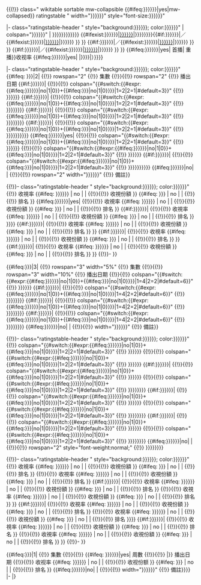 <templatestyles src="收视率表格/styles.css" />{{(!}} class=" wikitable sortable mw-collapsible {{#ifeq:{{{隐藏|{{{隱藏|{{{hide|}}}}}}}}}|yes|mw-collapsed}} ratingstable {{{bodyclass|}}}" width="{{{表格宽度|{{{表格寬度|{{{table_width|100%}}}}}}}}}" style="font-size:{{{字号|{{{字號|{{{font_size|}}}}}}}}}"

|- class="ratingstable-header {{{titleclass|}}}" style="background:{{{标题背景颜色|{{{標題背景顏色|{{{title_background_color|}}}}}}}}}; color:{{{标题字体颜色|{{{標題字體顏色|{{{title_font_color|}}}}}}}}}"
| colspan="{{{表格列数|{{{表格列數|{{{num_column|}}}}}}}}}" | {{{收视地区|{{{收視地區|{{{地区|{{{地區|{{{area|}}}}}}}}}}}}}}} {{#ifexist:{{{频道|{{{頻道|{{{channel|}}}}}}}}}|[[{{{频道|{{{頻道|{{{channel|}}}}}}}}}]]|{{{频道|{{{頻道|{{{channel|}}}}}}}}}}}{{#if:{{{频道1|{{{頻道1|{{{channel_1|}}}}}}}}}|／{{#ifexist:{{{频道1|{{{頻道1|{{{channel_1|}}}}}}}}}|[[{{{频道1|{{{頻道1|{{{channel_1|}}}}}}}}}]]|{{{频道1|{{{頻道1|{{{channel_1|}}}}}}}}} }} }} {{#if:{{{频道2|{{{頻道2|{{{channel_2|}}}}}}}}}|／{{#ifexist:{{{频道2|{{{頻道2|{{{channel_2|}}}}}}}}}|[[{{{频道2|{{{頻道2|{{{channel_2|}}}}}}}}}]]|{{{频道2|{{{頻道2|{{{channel_2|}}}}}}}}} }} }} {{#if:{{{频道3|{{{頻道3|{{{channel_3|}}}}}}}}}|／{{#ifexist:{{{频道3|{{{頻道3|{{{channel_3|}}}}}}}}}|[[{{{频道3|{{{頻道3|{{{channel_3|}}}}}}}}}]]|{{{频道3|{{{頻道3|{{{channel_3|}}}}}}}}} }} }} {{#ifeq:{{{首播|{{{首播|{{{premiere|}}}}}}}}}|yes| 首播| 重播}}收视率 {{#ifeq:{{{多数据来源|{{{多數據來源|{{{multi_data_sources|}}}}}}}}}|yes| |{{wraptext|（|{{{数据来源|{{{數據來源|{{{data_source|}}}}}}}}}|）}}}}

<!-- 多数据，单频道or单数据，多频道 -->
|- class="ratingstable-header {{{titleclass|}}}" style="background:{{{标题背景颜色|{{{標題背景顏色|{{{title_background_color|}}}}}}}}}; color:{{{标题字体颜色|{{{標題字體顏色|{{{title_font_color|}}}}}}}}}" <!-- row 1 -->
{{#ifeq: {{{表格形式|{{{num_row|}}}}}}|2| {{!}} rowspan="2" {{!}} 集數 {{!}}{{!}} rowspan="2" {{!}} 播出日期 {{#if:{{{多频道|{{{多頻道|{{{multi_channels|}}}}}}}}}| {{!}}{{!}} colspan="{{#switch:{{#expr:{{#ifeq:{{{收視份額|{{{收视份额|{{{share|}}}}}}}}}|no|1|0}}+{{#ifeq:{{{排名|{{{ranking|}}}}}}|no|1|0}}}}|1=2|2=1|#default=3}}" {{!}} {{{频道|{{{頻道|{{{channel|}}}}}}}}} {{#if:{{{频道1|{{{頻道1|{{{channel_1|}}}}}}}}}| {{!}}{{!}} colspan="{{#switch:{{#expr:{{#ifeq:{{{收視份額|{{{收视份额|{{{share|}}}}}}}}}|no|1|0}}+{{#ifeq:{{{排名|{{{ranking|}}}}}}|no|1|0}}}}|1=2|2=1|#default=3}}" {{!}} {{{频道1|{{{頻道1|{{{channel_1|}}}}}}}}}}} {{#if:{{{频道2|{{{頻道2|{{{channel_2|}}}}}}}}}| {{!}}{{!}} colspan="{{#switch:{{#expr:{{#ifeq:{{{收視份額|{{{收视份额|{{{share|}}}}}}}}}|no|1|0}}+{{#ifeq:{{{排名|{{{ranking|}}}}}}|no|1|0}}}}|1=2|2=1|#default=3}}" {{!}} {{{频道2|{{{頻道2|{{{channel_2|}}}}}}}}}}} {{#if:{{{频道3|{{{頻道3|{{{channel_3|}}}}}}}}}| {{!}}{{!}} colspan="{{#switch:{{#expr:{{#ifeq:{{{收視份額|{{{收视份额|{{{share|}}}}}}}}}|no|1|0}}+{{#ifeq:{{{排名|{{{ranking|}}}}}}|no|1|0}}}}|1=2|2=1|#default=3}}" {{!}}  {{{频道3|{{{頻道3|{{{channel_3|}}}}}}}}}}}}} {{#ifeq:{{{多数据来源|{{{多數據來源|{{{multi_data_sources|}}}}}}}}}|yes| {{!}}{{!}} colspan="{{#switch:{{#expr:{{#ifeq:{{{收視份額|{{{收视份额|{{{share|}}}}}}}}}|no|1|0}}+{{#ifeq:{{{排名|{{{ranking|}}}}}}|no|1|0}}}}|1=2|2=1|#default=3}}" {{!}} {{{数据来源|{{{數據來源|{{{data_source|}}}}}}}}} {{!}}{{!}} colspan="{{#switch:{{#expr:{{#ifeq:{{{收視份額|{{{收视份额|{{{share|}}}}}}}}}|no|1|0}}+{{#ifeq:{{{排名|{{{ranking|}}}}}}|no|1|0}}}}|1=2|2=1|#default=3}}" {{!}}  {{{数据来源1|{{{數據來源1|{{{data_source_1|}}}}}}}}} {{#if:{{{数据来源2|{{{數據來源2|{{{data_source_2|}}}}}}}}}| {{!}}{{!}} colspan="{{#switch:{{#expr:{{#ifeq:{{{收視份額|{{{收视份额|{{{share|}}}}}}}}}|no|1|0}}+{{#ifeq:{{{排名|{{{ranking|}}}}}}|no|1|0}}}}|1=2|2=1|#default=3}}" {{!}} {{{数据来源2|{{{數據來源2|{{{data_source_2|}}}}}}}}}}}}} {{#ifeq:{{{备注|{{{備註|{{{remarks|}}}}}}}}}|no| | {{!}}{{!}} rowspan="2" width="{{{备注宽度|{{{備註寬度|{{{remarks_width|}}}}}}}}}" {{!}} 備註}}

{{!}}- class="ratingstable-header {{{titleclass|}}}" style="background:{{{标题背景颜色|{{{標題背景顏色|{{{title_background_color|}}}}}}}}}; color:{{{标题字体颜色|{{{標題字體顏色|{{{title_font_color|}}}}}}}}}" <!-- row 2 -->
{{!}} 收視率 {{#ifeq: {{{收視份額|{{{收视份额|{{{share|}}}}}}}}} | no | | {{!}}{{!}} 收視份額 }} {{#ifeq: {{{排名|{{{ranking|}}}}}} | no | | {{!}}{{!}} 排名 }} {{#ifeq:{{{多数据来源|{{{多數據來源|{{{multi_data_sources|}}}}}}}}}|yes| {{!}}{{!}} 收視率 {{#ifeq: {{{收視份額|{{{收视份额|{{{share|}}}}}}}}} | no | | {{!}}{{!}} 收視份額 }} {{#ifeq: {{{排名|{{{ranking|}}}}}} | no | | {{!}}{{!}} 排名 }} {{#if:{{{数据来源2|{{{數據來源2|{{{data_source_2|}}}}}}}}}| {{!}}{{!}} 收視率{{#ifeq: {{{收視份額|{{{收视份额|{{{share|}}}}}}}}} | no | | {{!}}{{!}} 收視份額 }} {{#ifeq: {{{排名|{{{ranking|}}}}}} | no | | {{!}}{{!}} 排名 }} }}}} {{#if:{{{频道1|{{{頻道1|{{{channel_1|}}}}}}}}}| {{!}}{{!}} 收視率 {{#ifeq: {{{收視份額|{{{收视份额|{{{share|}}}}}}}}} | no | | {{!}}{{!}} 收視份額 }} {{#ifeq: {{{排名|{{{ranking|}}}}}} | no | | {{!}}{{!}} 排名 }} }} {{#if:{{{频道2|{{{頻道2|{{{channel_2|}}}}}}}}}| {{!}}{{!}} 收視率 {{#ifeq: {{{收視份額|{{{收视份额|{{{share|}}}}}}}}} | no | | {{!}}{{!}} 收視份額 }} {{#ifeq: {{{排名|{{{ranking|}}}}}} | no | | {{!}}{{!}} 排名 }} }} {{#if:{{{频道3|{{{頻道3|{{{channel_3|}}}}}}}}}| {{!}}{{!}} 收視率 {{#ifeq: {{{收視份額|{{{收视份额|{{{share|}}}}}}}}} | no | | {{!}}{{!}} 收視份額 }} {{#ifeq: {{{排名|{{{ranking|}}}}}} | no | | {{!}}{{!}} 排名 }} }}
{{!}}-
}}

<!-- 双数据，多频道 -->
{{#ifeq:{{{表格形式|{{{num_row|}}}}}}|3| {{!}} rowspan="3"  width="5%" {{!}} 集數 {{!}}{{!}} rowspan="3"  width="10%"  {{!}} 播出日期 {{!}}{{!}} colspan="{{#switch:{{#expr:{{#ifeq:{{{收視份額|{{{收视份额|{{{share|}}}}}}}}}|no|1|0}}+{{#ifeq:{{{排名|{{{ranking|}}}}}}|no|1|0}}}}|1=4|2=2|#default=6}}" {{!}} {{{频道|{{{頻道|{{{channel|}}}}}}}}} {{#if:{{{频道1|{{{頻道1|{{{channel_1|}}}}}}}}}| {{!}}{{!}} colspan="{{#switch:{{#expr:{{#ifeq:{{{收視份額|{{{收视份额|{{{share|}}}}}}}}}|no|1|0}}+{{#ifeq:{{{排名|{{{ranking|}}}}}}|no|1|0}}}}|1=4|2=2|#default=6}}" {{!}} {{{频道1|{{{頻道1|{{{channel_1|}}}}}}}}}}} {{#if:{{{频道2|{{{頻道2|{{{channel_2|}}}}}}}}}| {{!}}{{!}} colspan="{{#switch:{{#expr:{{#ifeq:{{{收視份額|{{{收视份额|{{{share|}}}}}}}}}|no|1|0}}+{{#ifeq:{{{排名|{{{ranking|}}}}}}|no|1|0}}}}|1=4|2=2|#default=6}}" {{!}} {{{频道2|{{{頻道2|{{{channel_2|}}}}}}}}}}} {{#if:{{{频道3|{{{頻道3|{{{channel_3|}}}}}}}}}| {{!}}{{!}} colspan="{{#switch:{{#expr:{{#ifeq:{{{收視份額|{{{收视份额|{{{share|}}}}}}}}}|no|1|0}}+{{#ifeq:{{{排名|{{{ranking|}}}}}}|no|1|0}}}}|1=4|2=2|#default=6}}" {{!}} {{{频道3|{{{頻道3|{{{channel_3|}}}}}}}}}}} {{#ifeq:{{{备注|{{{備註|{{{remarks|}}}}}}}}}|no| | {{!}}{{!}} width="{{{备注宽度|{{{備註寬度|{{{remarks_width|}}}}}}}}}" {{!}} 備註}}

{{!}}- class="ratingstable-header {{{titleclass|}}}" style="background:{{{标题背景颜色|{{{標題背景顏色|{{{title_background_color|}}}}}}}}}; color:{{{标题字体颜色|{{{標題字體顏色|{{{title_font_color|}}}}}}}}}" <!-- row 2 -->
{{!}} colspan="{{#switch:{{#expr:{{#ifeq:{{{收視份額|{{{收视份额|{{{share|}}}}}}}}}|no|1|0}}+{{#ifeq:{{{排名|{{{ranking|}}}}}}|no|1|0}}}}|1=2|2=1|#default=3}}" {{!}} {{{数据来源|{{{數據來源|{{{data_source|}}}}}}}}} {{!}}{{!}} colspan="{{#switch:{{#expr:{{#ifeq:{{{收視份額|{{{收视份额|{{{share|}}}}}}}}}|no|1|0}}+{{#ifeq:{{{排名|{{{ranking|}}}}}}|no|1|0}}}}|1=2|2=1|#default=3}}" {{!}} {{{数据来源1|{{{數據來源1|{{{data_source_1|}}}}}}}}} {{#if:{{{频道1|{{{頻道1|{{{channel_1|}}}}}}}}}| {{!}}{{!}} colspan="{{#switch:{{#expr:{{#ifeq:{{{收視份額|{{{收视份额|{{{share|}}}}}}}}}|no|1|0}}+{{#ifeq:{{{排名|{{{ranking|}}}}}}|no|1|0}}}}|1=2|2=1|#default=3}}" {{!}} {{{数据来源|{{{數據來源|{{{data_source|}}}}}}}}} {{!}}{{!}} colspan="{{#switch:{{#expr:{{#ifeq:{{{收視份額|{{{收视份额|{{{share|}}}}}}}}}|no|1|0}}+{{#ifeq:{{{排名|{{{ranking|}}}}}}|no|1|0}}}}|1=2|2=1|#default=3}}"  {{!}}  {{{数据来源1|{{{數據來源1|{{{data_source_1|}}}}}}}}}}} {{#if:{{{频道2|{{{頻道2|{{{channel_2|}}}}}}}}}| {{!}}{{!}} colspan="{{#switch:{{#expr:{{#ifeq:{{{收視份額|{{{收视份额|{{{share|}}}}}}}}}|no|1|0}}+{{#ifeq:{{{排名|{{{ranking|}}}}}}|no|1|0}}}}|1=2|2=1|#default=3}}" {{!}} {{{数据来源|{{{數據來源|{{{data_source|}}}}}}}}} {{!}}{{!}} colspan="{{#switch:{{#expr:{{#ifeq:{{{收視份額|{{{收视份额|{{{share|}}}}}}}}}|no|1|0}}+{{#ifeq:{{{排名|{{{ranking|}}}}}}|no|1|0}}}}|1=2|2=1|#default=3}}"  {{!}} {{{数据来源1|{{{數據來源1|{{{data_source_1|}}}}}}}}}}} {{#if:{{{频道3|{{{頻道3|{{{channel_3|}}}}}}}}}| {{!}}{{!}} colspan="{{#switch:{{#expr:{{#ifeq:{{{收視份額|{{{收视份额|{{{share|}}}}}}}}}|no|1|0}}+{{#ifeq:{{{排名|{{{ranking|}}}}}}|no|1|0}}}}|1=2|2=1|#default=3}}" {{!}}  {{{数据来源|{{{數據來源|{{{data_source|}}}}}}}}} {{!}}{{!}} colspan="{{#switch:{{#expr:{{#ifeq:{{{收視份額|{{{收视份额|{{{share|}}}}}}}}}|no|1|0}}+{{#ifeq:{{{排名|{{{ranking|}}}}}}|no|1|0}}}}|1=2|2=1|#default=3}}"  {{!}}  {{{数据来源1|{{{數據來源1|{{{data_source_1|}}}}}}}}}}}  {{#ifeq:{{{备注|{{{備註|{{{remarks|}}}}}}}}}|no| | {{!}}{{!}} rowspan="2" style="font-weight:normal;" {{!}}  {{{总备注|{{{總備註|{{{total_remark|}}}}}}}}}}}

{{!}}- class="ratingstable-header {{{titleclass|}}}" style="background:{{{标题背景颜色|{{{標題背景顏色|{{{title_background_color|}}}}}}}}}; color:{{{标题字体颜色|{{{標題字體顏色|{{{title_font_color|}}}}}}}}}" <!-- row 3-->
{{!}}  收視率 {{#ifeq: {{{收視份額|{{{收视份额|{{{share|}}}}}}}}} | no | | {{!}}{{!}} 收視份額 }} {{#ifeq: {{{排名|{{{ranking|}}}}}} | no | | {{!}}{{!}} 排名 }} {{!}}{{!}}  收視率 {{#ifeq: {{{收視份額|{{{收视份额|{{{share|}}}}}}}}} | no | | {{!}}{{!}} 收視份額 }} {{#ifeq: {{{排名|{{{ranking|}}}}}} | no | | {{!}}{{!}} 排名 }} {{#if:{{{频道1|{{{頻道1|{{{channel_1|}}}}}}}}}| {{!}}{{!}} 收視率 {{#ifeq: {{{收視份額|{{{收视份额|{{{share|}}}}}}}}} | no | | {{!}}{{!}} 收視份額 }} {{#ifeq: {{{排名|{{{ranking|}}}}}} | no | | {{!}}{{!}} 排名 }} {{!}}{{!}}  收視率 {{#ifeq: {{{收視份額|{{{收视份额|{{{share|}}}}}}}}} | no | | {{!}}{{!}} 收視份額 }} {{#ifeq: {{{排名|{{{ranking|}}}}}} | no | | {{!}}{{!}} 排名 }} }} {{#if:{{{频道2|{{{頻道2|{{{channel_2|}}}}}}}}}| {{!}}{{!}}  收視率 {{#ifeq: {{{收視份額|{{{收视份额|{{{share|}}}}}}}}} | no | | {{!}}{{!}} 收視份額 }} {{#ifeq: {{{排名|{{{ranking|}}}}}} | no | | {{!}}{{!}} 排名 }} {{!}}{{!}}  收視率 {{#ifeq: {{{收視份額|{{{收视份额|{{{share|}}}}}}}}} | no | | {{!}}{{!}} 收視份額 }} {{#ifeq: {{{排名|{{{ranking|}}}}}} | no | | {{!}}{{!}} 排名 }}}} {{#if:{{{频道3|{{{頻道3|{{{channel_3|}}}}}}}}}| {{!}}{{!}}  收視率 {{#ifeq: {{{收視份額|{{{收视份额|{{{share|}}}}}}}}} | no | | {{!}}{{!}} 收視份額 }} {{#ifeq: {{{排名|{{{ranking|}}}}}} | no | | {{!}}{{!}} 排名 }} {{!}}{{!}}  收視率 {{#ifeq: {{{收視份額|{{{收视份额|{{{share|}}}}}}}}} | no | | {{!}}{{!}} 收視份額 }} {{#ifeq: {{{排名|{{{ranking|}}}}}} | no | | {{!}}{{!}} 排名 }} }}
{{!}}- }}

<!-- 单数据，单频道 -->
{{#ifeq:{{{表格形式|{{{num_row|}}}}}}|1| {{!}}  集數 {{!}}{{!}}  {{#ifeq: {{{周收视率|{{{周收視率|{{{weekly_rating|}}}}}}}}}|yes| 周數  {{!}}{{!}} |}} 播出日期 {{!}}{{!}}   收视率 {{#ifeq: {{{收視份額|{{{收视份额|{{{share|}}}}}}}}} | no | | {{!}}{{!}} 收视份额 }}  {{#ifeq: {{{排名|{{{ranking|}}}}}} | no | | {{!}}{{!}} 排名 }} {{#ifeq:{{{备注|{{{備註|{{{remarks|}}}}}}}}}|no| | {{!}}{{!}} width="{{{备注宽度|{{{備註寬度|{{{remarks_width|}}}}}}}}}" {{!}}  備註}}}}
|-
<noinclude>
|}

{{documentation}} <!-- please put interwiki links on the /doc subpage! --></noinclude>